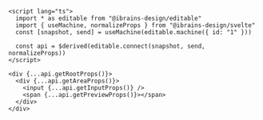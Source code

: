 ```svelte
<script lang="ts">
  import * as editable from "@ibrains-design/editable"
  import { useMachine, normalizeProps } from "@ibrains-design/svelte"
  const [snapshot, send] = useMachine(editable.machine({ id: "1" }))

  const api = $derived(editable.connect(snapshot, send, normalizeProps))
</script>

<div {...api.getRootProps()}>
  <div {...api.getAreaProps()}>
    <input {...api.getInputProps()} />
    <span {...api.getPreviewProps()}></span>
  </div>
</div>
```
